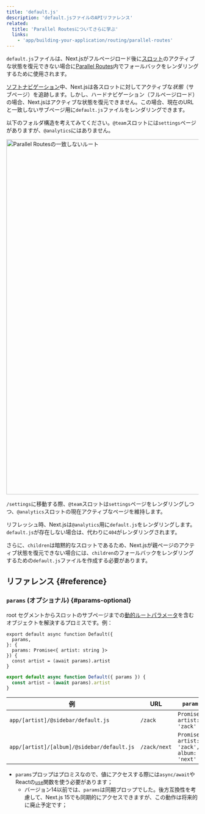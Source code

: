 ```yaml
---
title: 'default.js'
description: 'default.jsファイルのAPIリファレンス'
related:
  title: 'Parallel Routesについてさらに学ぶ'
  links:
    - 'app/building-your-application/routing/parallel-routes'
---
```


`default.js`ファイルは、Next.jsがフルページロード後に[スロット](/docs/app/building-your-application/routing/parallel-routes#slots)のアクティブな状態を復元できない場合に[Parallel Routes](/docs/app/building-your-application/routing/parallel-routes)内でフォールバックをレンダリングするために使用されます。

[ソフトナビゲーション](/docs/app/building-your-application/routing/linking-and-navigating#5-soft-navigation)中、Next.jsは各スロットに対してアクティブな*状態*（サブページ）を追跡します。しかし、ハードナビゲーション（フルページロード）の場合、Next.jsはアクティブな状態を復元できません。この場合、現在のURLと一致しないサブページ用に`default.js`ファイルをレンダリングできます。

以下のフォルダ構造を考えてみてください。`@team`スロットには`settings`ページがありますが、`@analytics`にはありません。

<Image
  alt="Parallel Routesの一致しないルート"
  srcLight="/docs/light/parallel-routes-unmatched-routes.png"
  srcDark="/docs/dark/parallel-routes-unmatched-routes.png"
  width="1600"
  height="930"
/>

`/settings`に移動する際、`@team`スロットは`settings`ページをレンダリングしつつ、`@analytics`スロットの現在アクティブなページを維持します。

リフレッシュ時、Next.jsは`@analytics`用に`default.js`をレンダリングします。`default.js`が存在しない場合は、代わりに`404`がレンダリングされます。

さらに、`children`は暗黙的なスロットであるため、Next.jsが親ページのアクティブ状態を復元できない場合には、`children`のフォールバックをレンダリングするための`default.js`ファイルを作成する必要があります。

## リファレンス {#reference}

### `params` (オプショナル) {#params-optional}

root セグメントからスロットのサブページまでの[動的ルートパラメータ](/docs/app/building-your-application/routing/dynamic-routes)を含むオブジェクトを解決するプロミスです。例：

<Tabs>
<TabItem value="tsx" label="TypeScript">

```tsx title="app/[artist]/@sidebar/default.js" switcher
export default async function Default({
  params,
}: {
  params: Promise<{ artist: string }>
}) {
  const artist = (await params).artist
}
```

</TabItem>
<TabItem value="jsx" label="JavaScript">

```jsx title="app/[artist]/@sidebar/default.js" switcher
export default async function Default({ params }) {
  const artist = (await params).artist
}
```

</TabItem>
</Tabs>

| 例                                         | URL          | `params`                                     |
| ------------------------------------------ | ------------ | -------------------------------------------- |
| `app/[artist]/@sidebar/default.js`         | `/zack`      | `Promise<{ artist: 'zack' }>`                |
| `app/[artist]/[album]/@sidebar/default.js` | `/zack/next` | `Promise<{ artist: 'zack', album: 'next' }>` |

- `params`プロップはプロミスなので、値にアクセスする際には`async/await`やReactの[`use`](https://react.dev/reference/react/use)関数を使う必要があります；
  - バージョン14以前では、`params`は同期プロップでした。後方互換性を考慮して、Next.js 15でも同期的にアクセスできますが、この動作は将来的に廃止予定です；
